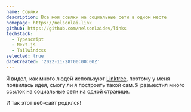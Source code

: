 ```yaml
---
name: Ссылки
description: Все мои ссылки на социальные сети в одном месте
homepage: https://nelsonlai.link
github: https://github.com/nelsonlaidev/links
techstack:
  - Typescript
  - Next.js
  - Tailwindcss
selected: true
dateCreated: '2022-11-28T00:00:00Z'
---
```


Я видел, как много людей используют [Linktree](https://linktr.ee/), поэтому у меня появилась идея, смогу ли я построить такой сам. Я разместил много ссылок на социальные сети на одной странице.

И так этот веб-сайт родился!
